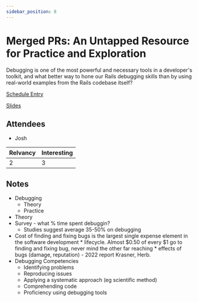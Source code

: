 ```yaml
---
sidebar_position: 8
---
```



# Merged PRs: An Untapped Resource for Practice and Exploration

Debugging is one of the most powerful and necessary tools in a developer's toolkit, and what better way to hone our Rails debugging skills than by using real-world examples from the Rails codebase itself?

<Speaker
  name='Thomas Countz'
  position="Senior Engineer on Zendesk's Core Engineering team"
  imageUrl='https://sessionize.com/image/a7a5-400o400o2-hGDDmXdVCnGBNH5GorY6Zp.jpg'
/>

[Schedule Entry](https://railsconf2023.sessionize.com/session/453304)

[Slides](./assets/merged-prs.pdf)

## Attendees
* Josh

| Relvancy    | Interesting |
| ----------- | ----------- |
| 2           | 3           |

## Notes

* Debugging
  * Theory
  * Practice
* Theory
* Survey - what % time spent debuggin?
  * Studies suggest average 35-50% on debugging
* Cost of finding and fixing bugs is the largest single expense element in the software development * lifecycle. Almost $0.50 of every $1 go to finding and fixing bug, never mind the other far reaching * effects of bugs (damage, reputation) - 2022 report Krasner, Herb.
* Debugging Competencies
  * Identifying problems
  * Reproducing issues
  * Applying a systematic approach (eg scientific method)
  * Comprehending code
  * Proficiency using debugging tools
